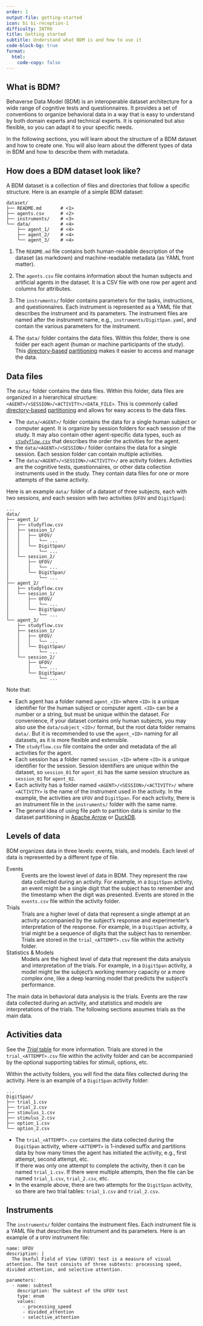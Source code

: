 ```yaml
---
order: 1
output-file: getting-started
icon: bi bi-reception-1
difficulty: INTRO
title: Getting started
subtitle: Understand what BDM is and how to use it
code-block-bg: true
format:
  html:
    code-copy: false
---
```


## What is BDM?

Behaverse Data Model (BDM) is an interoperable dataset architecture for a wide range of cognitive tests and questionnaires. It provides a set of conventions to organize behavioral data in a way that is easy to understand by both domain experts and technical experts. It is opinionated but also flexible, so you can adapt it to your specific needs.

In the following sections, you will learn about the structure of a BDM dataset and how to create one. You will also learn about the different types of data in BDM and how to describe them with metadata.

## How does a BDM dataset look like?

A BDM dataset is a collection of files and directories that follow a specific structure. Here is an example of a simple BDM dataset:

```.default
dataset/
├── README.md       # <1>
├── agents.csv      # <2>
├── instruments/    # <3>
└── data/           # <4>
    ├── agent_1/    # <4>
    ├── agent_2/    # <4>
    └── agent_3/    # <4>
```

1. The `README.md` file contains both human-readable description of the dataset (as markdown) and machine-readable metadata (as YAML front matter).

2. The `agents.csv` file contains information about the human subjects and artificial agents in the dataset. It is a CSV file with one row per agent and columns for attributes.

3. The `instruments/` folder contains parameters for the tasks, instructions, and questionnaires. Each instrument is represented as a YAML file that describes the instrument and its parameters. The instrument files are named after the instrument name, e.g., `instruments/DigitSpan.yaml`, and contain the various parameters for the instrument.

4. The `data/` folder contains the data files. Within this folder, there is one folder per each agent (human or machine participants of the study). This [directory-based](https://arrow.apache.org/docs/python/generated/pyarrow.dataset.partitioning.html) [partitioning](https://en.wikipedia.org/wiki/Partition_(database)) makes it easier to access and manage the data.


## Data files

The `data/` folder contains the data files. Within this folder, data files are organized in a hierarchical structure: `<AGENT>/<SESSION>/<ACTIVITY>/<DATA_FILE>`. This is commonly called [directory-based](https://arrow.apache.org/docs/python/generated/pyarrow.dataset.partitioning.html) [partitioning](https://en.wikipedia.org/wiki/Partition_(database)) and allows for easy access to the data files.

- The `data/<AGENT>/` folder contains the data for a single human subject or computer agent. It is organize by session folders for each session of the study. It may also contain other agent-specific data types, such as [`studyflow.csv`](../spec/general/3-studyflows.qmd) that describes the order the activities for the agent.
- the `data/<AGENT>/<SESSION>/` folder contains the data for a single session. Each session folder can contain multiple activities.
- The `data/<AGENT>/<SESSION>/<ACTIVITY>/` are activity folders. Activities are the cognitive tests, questionnaires, or other data collection instruments used in the study. They contain data files for one or more attempts of the same activity.

Here is an example `data/` folder of a dataset of three subjects, each with two sessions, and each session with two activities (`UFOV` and `DigitSpan`):

```.default
...
data/
├── agent_1/
│   ├── studyflow.csv
│   ├── session_1/
│   │   ├── UFOV/
│   │   │   └── ...
│   │   └── DigitSpan/
│   │       └── ...
│   └── session_2/
│       ├── UFOV/
│       │   └── ...
│       └── DigitSpan/
│           └── ...
├── agent_2/
│   ├── studyflow.csv
│   └── session_1/
│       ├── UFOV/
│       │   └── ...
│       └── DigitSpan/
│           └── ...
└── agent_3/
    ├── studyflow.csv
    ├── session_1/
    │   ├── UFOV/
    │   │   └── ...
    │   └── DigitSpan/
    │       └── ...
    └── session_2/
        ├── UFOV/
        │   └── ...
        └── DigitSpan/
            └── ...
```

Note that:

- Each agent has a folder named `agent_<ID>` where `<ID>` is a unique identifier for the human subject or computer agent. `<ID>` can be a number or a string, but must be unique within the dataset. For convenience, if your dataset contains only human subjects, you may also use the `data/subject_<ID>/` format, but the root data folder remains `data/`. But it is recommended to use the `agent_<ID>` naming for all datasets, as it is more flexible and extensible.
- The `studyflow.csv` file contains the order and metadata of the all activities for the agent.
- Each session has a folder named `session_<ID>` where `<ID>` is a unique identifier for the session. Session identifiers are unique within the dataset, so `session_01` for `agent_01` has the same session structure as `session_01` for `agent_02`.
- Each activity has a folder named `<AGENT>/<SESSION>/<ACTIVITY>/` where `<ACTIVITY>` is the name of the instrument used in the activity. In the example, the activities are `UFOV` and `DigitSpan`. For each activity, there is an instrument file in the `instruments/` folder with the same name.
- The general idea of using file path to partition data is similar to the dataset partitioning in [Apache Arrow](https://arrow.apache.org/docs/python/generated/pyarrow.dataset.partitioning.html) or [DuckDB](https://duckdb.org/docs/stable/data/partitioning/hive_partitioning.html).

## Levels of data

BDM organizes data in three levels: events, trials, and models. Each level of data is represented by a different type of file.

Events
: Events are the lowest level of data in BDM. They represent the raw data collected during an activity. For example, in a `DigitSpan` activity, an event might be a single digit that the subject has to remember and the timestamp when the digit was presented. Events are stored in the `events.csv` file within the activity folder.

Trials
: Trials are a higher level of data that represent a single attempt at an activity accompanied by the subject's response and experimenter's interpretation of the response. For example, in a `DigitSpan` activity, a trial might be a sequence of digits that the subject has to remember. Trials are stored in the `trial_<ATTEMPT>.csv` file within the activity folder.

Statistics & Models
: Models are the highest level of data that represent the data analysis and interpretation of the trials. For example, in a `DigitSpan` activity, a model might be the subject's working memory capacity or a more complex one, like a deep learning model that predicts the subject's performance.

The main data in behavioral data analysis is the trials. Events are the raw data collected during an activity, and statistics and models are interpretations of the trials. The following sections assumes trials as the main data.


## Activities data

See the [*<i class="bi bi-grid-3x3"></i> Trial* table](/spec/trials/1-trial.qmd) for more information. Trials are stored in the `trial_<ATTEMPT>.csv` file within the activity folder and can be accompanied by the optional supporting tables for stimuli, options, etc.


Within the activity folders, you will find the data files collected during the activity. Here is an example of a `DigitSpan` activity folder:

```.default
...
DigitSpan/
├── trial_1.csv
├── trial_2.csv
├── stimulus_1.csv
├── stimulus_2.csv
├── option_1.csv
└── option_2.csv
```

- The `trial_<ATTEMPT>.csv` contains the data collected during the `DigitSpan` activity, where `<ATTEMPT>` is 1-indexed suffix and partitions data by how many times the agent has initiated the activity, e.g., first attempt, second attempt, etc. <br />If there was only one attempt to complete the activity, then it can be named `trial_1.csv`. If there were multiple attempts, then the file can be named `trial_1.csv`, `trial_2.csv`, etc.
- In the example above, there are two attempts for the `DigitSpan` activity, so there are two trial tables: `trial_1.csv` and `trial_2.csv`.

## Instruments

The `instruments/` folder contains the instrument files. Each instrument file is a YAML file that describes the instrument and its parameters. Here is an example of a `UFOV` instrument file:

```.default
name: UFOV
description: |
  The Useful Field of View (UFOV) test is a measure of visual attention. The test consists of three subtests: processing speed, divided attention, and selective attention.

parameters:
  - name: subtest
    description: The subtest of the UFOV test
    type: enum
    values:
      - processing_speed
      - divided_attention
      - selective_attention
```
